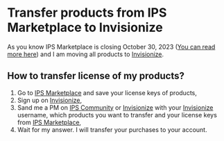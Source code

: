 # Transfer products from IPS Marketplace to Invisionize

As you know IPS Marketplace is closing October 30, 2023 ([You can read more here](https://invisioncommunity.com/news/invision-community/marketplace-closure-r1283/)) and I am moving all products to [Invisionize](https://forum.invisionize.pl/).

## How to transfer license of my products?

1. Go to [IPS Marketplace](https://invisioncommunity.com/marketplace/) and save your license keys of products,
2. Sign up on [Invisionize](https://forum.invisionize.pl/),
3. Sand me a PM on [IPS Community](https://invisioncommunity.com/messenger/compose/?to=580858) or [Invisionize](https://forum.invisionize.pl/messenger/compose/?to=19185) with your [Invisionize](https://forum.invisionize.pl/) username, which products you want to transfer and your license keys from [IPS Marketplace](https://invisioncommunity.com/marketplace/),
4. Wait for my answer. I will transfer your purchases to your account.
